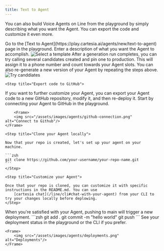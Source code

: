 ```yaml
---
title: Text to Agent
---
```


You can also build Voice Agents on Line from the playground by simply describing what you want the Agent. You can export the code and
customize it even more. 

<Steps>
  <Step title="Sign into Cartesia Playground ">
    Go to the [Text to Agent](https://play.cartesia.ai/agents/new/text-to-agent) page in the playground.
  </Step>

  <Step title="Describe your Agent">
Enter a description of what you want the Agent to accomplish.
      <Frame>
        <img src="/assets/images/agents/t2a.png" alt="Select a template"/>
    </Frame>
  </Step>

  <Step title="Try out candidates">
After a generation run completes, you can try calling several candidates created and pin one to production. This will
      assign it to a phone number and count towards your Agent slots. You can also re-generate a new version of your Agent
      by repeating the steps above.
    <Frame>
        <img src="/assets/images/agents/promote-to-production.png" alt="Try canddiates"/>
    </Frame>
  </Step>

    <Step title="Export code to GitHub">
If you want to further customize your Agent, you can export your Agent code to a new GitHub repository,
        modify it, and then re-deploy it. Start by connecting your Agent to GitHub in the playground.

        <Frame>
        <img src="/assets/images/agents/github-connection.png" alt="Connect to Github"/>
    </Frame>

  </Step>


    <Step title="Clone your Agent locally">

    Now that your repo is created, let's set up your agent on your machine.

    ```zsh
    git clone https://github.com/your-username/your-repo-name.git
    ```
    </Step>

    <Step title="Customize your Agent">

    Once that your repo is cloned, you can customize it with specific instructions in the README.md. You can use
        [cartesia chat](/line/cli#chat-with-your-agent) from your CLI to try your changes locally before deplowing.
    </Step>

  <Step title="Deploy your changes">
    When you're satisfied with your Agent, pushing to main will trigger a new deployment.
    ```zsh
    git add .
    git commit -m "hello world"
    git push
    ```
  </Step>

  <Step title="Check deployment status">
    See your deployment status in the playground or the CLI if you prefer.

    <Frame>
        <img src="/assets/images/agents/deployments.png" alt="Deployments"/>
    </Frame>

  </Step>
</Steps>

